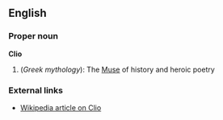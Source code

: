 ==English==

===Proper noun===
'''Clio'''

# (''Greek mythology''): The [[Muse]] of history and heroic poetry 

===External links===

* [[w:Clio|Wikipedia article on Clio]]